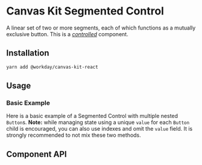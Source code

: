 


<Meta title="Components/Buttons/Segmented Control" component={SegmentedControl} />

# Canvas Kit Segmented Control

A linear set of two or more segments, each of which functions as a mutually exclusive button. This
is a [_controlled_](https://reactjs.org/docs/forms.html#controlled-components) component.

## Installation

```sh
yarn add @workday/canvas-kit-react
```

## Usage

### Basic Example

Here is a basic example of a Segmented Control with multiple nested `Button`s. **Note:** while
managing state using a unique `value` for each `Button` child is encouraged, you can also use
indexes and omit the `value` field. It is strongly recommended to not mix these two methods.

<ExampleCodeBlock code={Basic} />

## Component API

<SymbolDoc name="SegmentedControl" fileName="/react/" hideDescription />
